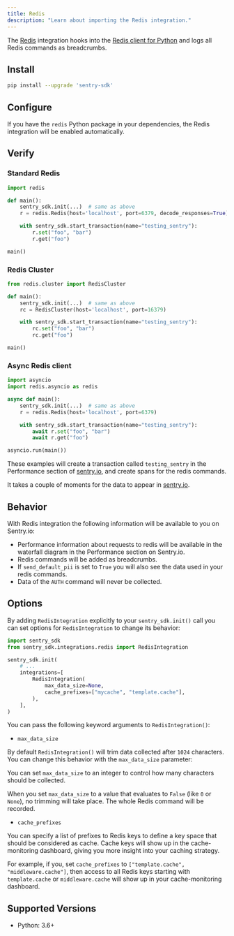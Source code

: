 ```yaml
---
title: Redis
description: "Learn about importing the Redis integration."
---
```


The [Redis](https://redis.io/) integration hooks into the [Redis client for Python](https://pypi.org/project/redis/) and logs all Redis commands as <PlatformLink to="/enriching-events/breadcrumbs/">breadcrumbs</PlatformLink>.

## Install

```bash
pip install --upgrade 'sentry-sdk'
```

## Configure

If you have the `redis` Python package in your dependencies, the Redis integration will be enabled automatically.

<PlatformContent includePath="getting-started-config" />

## Verify

### Standard Redis

```python
import redis

def main():
    sentry_sdk.init(...)  # same as above
    r = redis.Redis(host='localhost', port=6379, decode_responses=True)

    with sentry_sdk.start_transaction(name="testing_sentry"):
        r.set("foo", "bar")
        r.get("foo")

main()
```

### Redis Cluster

```python
from redis.cluster import RedisCluster

def main():
    sentry_sdk.init(...)  # same as above
    rc = RedisCluster(host='localhost', port=16379)

    with sentry_sdk.start_transaction(name="testing_sentry"):
        rc.set("foo", "bar")
        rc.get("foo")

main()
```

### Async Redis client

```python
import asyncio
import redis.asyncio as redis

async def main():
    sentry_sdk.init(...)  # same as above
    r = redis.Redis(host='localhost', port=6379)

    with sentry_sdk.start_transaction(name="testing_sentry"):
        await r.set("foo", "bar")
        await r.get("foo")

asyncio.run(main())
```

These examples will create a transaction called `testing_sentry` in the Performance section of [sentry.io](https://sentry.io), and create spans for the redis commands.

It takes a couple of moments for the data to appear in [sentry.io](https://sentry.io).

## Behavior

With Redis integration the following information will be available to you on Sentry.io:

- Performance information about requests to redis will be available in the waterfall diagram in the Performance section on Sentry.io.
- Redis commands will be added as breadcrumbs.
- If `send_default_pii` is set to `True` you will also see the data used in your redis commands.
- Data of the `AUTH` command will never be collected.

## Options

By adding `RedisIntegration` explicitly to your `sentry_sdk.init()` call you can set options for `RedisIntegration` to change its behavior:

```python
import sentry_sdk
from sentry_sdk.integrations.redis import RedisIntegration

sentry_sdk.init(
    # ...
    integrations=[
        RedisIntegration(
            max_data_size=None,
            cache_prefixes=["mycache", "template.cache"],
        ),
    ],
)
```
You can pass the following keyword arguments to `RedisIntegration()`:

- `max_data_size`

By default `RedisIntegration()` will trim data collected after `1024` characters. You can change this behavior with the `max_data_size` parameter:

You can set `max_data_size` to an integer to control how many characters should be collected.

When you set `max_data_size` to a value that evaluates to `False` (like `0` or `None`), no trimming will take place. The whole Redis command will be recorded.

- `cache_prefixes`

You can specify a list of prefixes to Redis keys to define a key space that should be considered as cache. Cache keys will show up in the cache-monitoring dashboard, giving you more insight into your caching strategy.

For example, if you, set `cache_prefixes` to `["template.cache", "middleware.cache"]`, then access to all Redis keys starting with `template.cache` or `middleware.cache` will show up in your cache-monitoring dashboard.


## Supported Versions

- Python: 3.6+

<Include name="python-use-older-sdk-for-legacy-support.mdx" />
